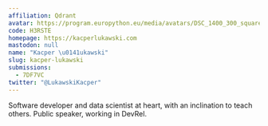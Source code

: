 ```yaml
---
affiliation: Qdrant
avatar: https://program.europython.eu/media/avatars/DSC_1400_300_square_iw3favM.jpg
code: H3RSTE
homepage: https://kacperlukawski.com
mastodon: null
name: "Kacper \u0141ukawski"
slug: kacper-lukawski
submissions:
  - 7DF7VC
twitter: "@LukawskiKacper"
---
```


Software developer and data scientist at heart, with an inclination to teach
others. Public speaker, working in DevRel.
